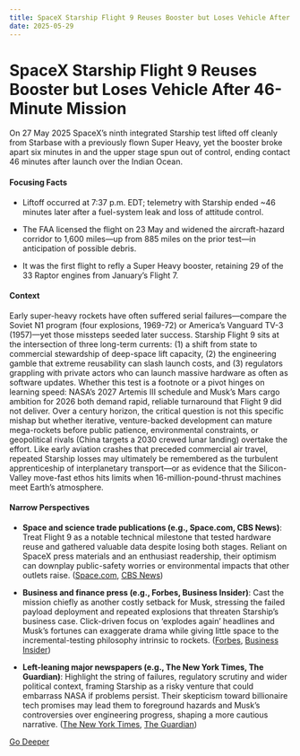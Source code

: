 ```yaml
---
title: SpaceX Starship Flight 9 Reuses Booster but Loses Vehicle After 46-Minute Mission
date: 2025-05-29
---
```


# SpaceX Starship Flight 9 Reuses Booster but Loses Vehicle After 46-Minute Mission

On 27 May 2025 SpaceX’s ninth integrated Starship test lifted off cleanly from Starbase with a previously flown Super Heavy, yet the booster broke apart six minutes in and the upper stage spun out of control, ending contact 46 minutes after launch over the Indian Ocean.

#### Focusing Facts

- Liftoff occurred at 7:37 p.m. EDT; telemetry with Starship ended ~46 minutes later after a fuel-system leak and loss of attitude control.

- The FAA licensed the flight on 23 May and widened the aircraft-hazard corridor to 1,600 miles—up from 885 miles on the prior test—in anticipation of possible debris.

- It was the first flight to refly a Super Heavy booster, retaining 29 of the 33 Raptor engines from January’s Flight 7.

#### Context

Early super-heavy rockets have often suffered serial failures—compare the Soviet N1 program (four explosions, 1969-72) or America’s Vanguard TV-3 (1957)—yet those missteps seeded later success.  Starship Flight 9 sits at the intersection of three long-term currents: (1) a shift from state to commercial stewardship of deep-space lift capacity, (2) the engineering gamble that extreme reusability can slash launch costs, and (3) regulators grappling with private actors who can launch massive hardware as often as software updates.  Whether this test is a footnote or a pivot hinges on learning speed: NASA’s 2027 Artemis III schedule and Musk’s Mars cargo ambition for 2026 both demand rapid, reliable turnaround that Flight 9 did not deliver.  Over a century horizon, the critical question is not this specific mishap but whether iterative, venture-backed development can mature mega-rockets before public patience, environmental constraints, or geopolitical rivals (China targets a 2030 crewed lunar landing) overtake the effort.  Like early aviation crashes that preceded commercial air travel, repeated Starship losses may ultimately be remembered as the turbulent apprenticeship of interplanetary transport—or as evidence that the Silicon-Valley move-fast ethos hits limits when 16-million-pound-thrust machines meet Earth’s atmosphere.

#### Narrow Perspectives

- **Space and science trade publications (e.g., Space.com, CBS News)**: Treat Flight 9 as a notable technical milestone that tested hardware reuse and gathered valuable data despite losing both stages. Reliant on SpaceX press materials and an enthusiast readership, their optimism can downplay public-safety worries or environmental impacts that other outlets raise. ([Space.com](https://www.space.com/space-exploration/launches-spacecraft/spacex-launches-starship-flight-9-to-space-in-historic-reuse-of-giant-megarocket-video), [CBS News](https://www.cbsnews.com/news/spacex-super-heavy-starship-launch-ninth-test-flight/))

- **Business and finance press (e.g., Forbes, Business Insider)**: Cast the mission chiefly as another costly setback for Musk, stressing the failed payload deployment and repeated explosions that threaten Starship’s business case. Click-driven focus on ‘explodes again’ headlines and Musk’s fortunes can exaggerate drama while giving little space to the incremental-testing philosophy intrinsic to rockets. ([Forbes](https://www.forbes.com/sites/jamiecartereurope/2025/05/28/elon-musks-spacex-starship-explodes-again-but-orbits-for-46-minutes/), [Business Insider](https://www.businessinsider.com/spacex-starship-flight-nine-launch-satellite-first-payload-reentry-test-2025-5))

- **Left-leaning major newspapers (e.g., The New York Times, The Guardian)**: Highlight the string of failures, regulatory scrutiny and wider political context, framing Starship as a risky venture that could embarrass NASA if problems persist. Their skepticism toward billionaire tech promises may lead them to foreground hazards and Musk’s controversies over engineering progress, shaping a more cautious narrative. ([The New York Times](https://www.nytimes.com/2025/05/27/science/spacex-starship-launch-elon-musk-mars.html), [The Guardian](https://www.theguardian.com/science/2025/may/28/spacex-starship-rocket-launch-9th-test-flight-lost-contact))


[Go Deeper](https://www.perplexity.ai/search?q=SpaceX+Starship+Flight+9+Reuses+Booster+but+Loses+Vehicle+After+46-Minute+Mission)
